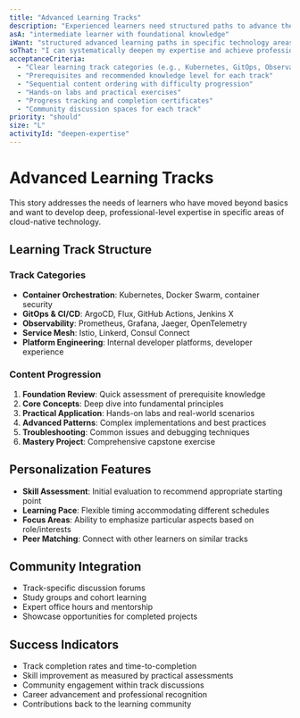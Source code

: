 ```yaml
---
title: "Advanced Learning Tracks"
description: "Experienced learners need structured paths to advance their expertise"
asA: "intermediate learner with foundational knowledge"
iWant: "structured advanced learning paths in specific technology areas"
soThat: "I can systematically deepen my expertise and achieve professional-level competency"
acceptanceCriteria:
  - "Clear learning track categories (e.g., Kubernetes, GitOps, Observability)"
  - "Prerequisites and recommended knowledge level for each track"
  - "Sequential content ordering with difficulty progression"
  - "Hands-on labs and practical exercises"
  - "Progress tracking and completion certificates"
  - "Community discussion spaces for each track"
priority: "should"
size: "L"
activityId: "deepen-expertise"
---
```


# Advanced Learning Tracks

This story addresses the needs of learners who have moved beyond basics and want to develop deep, professional-level expertise in specific areas of cloud-native technology.

## Learning Track Structure

### Track Categories
- **Container Orchestration**: Kubernetes, Docker Swarm, container security
- **GitOps & CI/CD**: ArgoCD, Flux, GitHub Actions, Jenkins X
- **Observability**: Prometheus, Grafana, Jaeger, OpenTelemetry
- **Service Mesh**: Istio, Linkerd, Consul Connect
- **Platform Engineering**: Internal developer platforms, developer experience

### Content Progression
1. **Foundation Review**: Quick assessment of prerequisite knowledge
2. **Core Concepts**: Deep dive into fundamental principles
3. **Practical Application**: Hands-on labs and real-world scenarios
4. **Advanced Patterns**: Complex implementations and best practices
5. **Troubleshooting**: Common issues and debugging techniques
6. **Mastery Project**: Comprehensive capstone exercise

## Personalization Features

- **Skill Assessment**: Initial evaluation to recommend appropriate starting point
- **Learning Pace**: Flexible timing accommodating different schedules
- **Focus Areas**: Ability to emphasize particular aspects based on role/interests
- **Peer Matching**: Connect with other learners on similar tracks

## Community Integration

- Track-specific discussion forums
- Study groups and cohort learning
- Expert office hours and mentorship
- Showcase opportunities for completed projects

## Success Indicators

- Track completion rates and time-to-completion
- Skill improvement as measured by practical assessments
- Community engagement within track discussions
- Career advancement and professional recognition
- Contributions back to the learning community